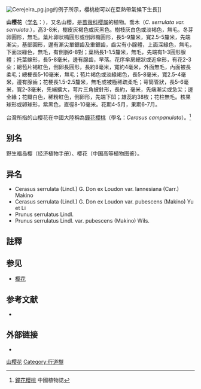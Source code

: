 {{otheruses
|subject=分佈於中國大陸華中以北、日本、韓國，於中國大陸被稱為「山櫻花」的一種櫻花，或稱為野生福島櫻
|other=福建山櫻花，或者台灣稱為「山櫻花」的品種
|鐘花櫻花
}}
{{Speciesbox
| name = 山樱花
| status = 
| status_system = 
| image = Cerisier du Japon Prunus serrulata.jpg
| image_caption = Japanese cherry ''Prunus serrulata''
| genus = Prunus
| species = serrulata
| authority = [[John_Lindley|Lindl.]]
| synonyms = ''Cerasus serrulata'' <small>(Lindl.) Loudon</small>
| subdivision_ranks =[[变种|变种]]
| subdivision =
* '''山樱花''' ''Prunus serrulata var. serrulata'' <small>（''C. s.'' var. ''serrulata''）</small>
* [[毛叶山樱花|毛叶山樱花]] ''Prunus serrulata var. pubescens'' <small>（''C. s.'' var. ''pubescens''）</small>
* [[日本晚樱|日本晚樱]] ''Prunus serrulata var. lannesiana'' <small>（''C. s.'' var. ''lannesiana''）</small>
}}
[[File:Cerejeira_pg.jpg|thumb]]的例子所示，櫻桃樹可以在亞熱帶氣候下生長]]

'''山樱花'''（[[学名|学名]]：{{lang|la|''Prunus serrulata'' 或 ''Cerasus serrulata''}}），又名山櫻，是[[蔷薇科|蔷薇科]][[樱属|樱属]]的植物。喬木（''C. serrulata var. serrulata.''），高3-8米，樹皮灰褐色或灰黑色。樹枝灰白色或淡褐色，無毛。冬芽卵圓形，無毛。葉片卵狀橢圓形或倒卵橢圓形，長5-9釐米，寬2.5-5釐米，先端漸尖，基部圓形，邊有漸尖單鋸齒及重鋸齒，齒尖有小腺體，上面深綠色，無毛，下面淡綠色，無毛，有側脈6-8對；葉柄長1-1.5釐米，無毛，先端有1-3圓形腺體；托葉線形，長5-8毫米，邊有腺齒，早落。花序傘房總狀或近傘形，有花2-3朵；總苞片褐紅色，倒卵長圓形，長約8毫米，寬約4毫米，外面無毛，內面被長柔毛；總梗長5-10毫米，無毛；苞片褐色或淡綠褐色，長5-8毫米，寬2.5-4毫米，邊有腺齒；花梗長1.5-2.5釐米，無毛或被極稀疏柔毛；萼筒管狀，長5-6毫米，寬2-3毫米，先端擴大，萼片三角披針形，長約，毫米，先端漸尖或急尖；邊全緣；花瓣白色，稀粉紅色，倒卵形，先端下凹；雄蕊約38枚；花柱無毛。核果球形或卵球形，紫黑色，直徑8-10毫米。花期4-5月，果期6-7月。

台灣所指的山櫻花在中國大陸稱為[[鐘花櫻桃|鐘花櫻桃]]（學名：''Cerasus campanulata''）。<ref>[http://frps.eflora.cn/frps/Cerasus%20campanulata 鐘花櫻桃] {{Wayback|url=http://frps.eflora.cn/frps/Cerasus%20campanulata |date=20181002185218 }}中國植物誌</ref>

== 别名 ==
野生福岛樱（经济植物手册）、樱花（中国高等植物图鉴）。

== 异名 ==
* Cerasus serrulata (Lindl.) G. Don ex Loudon var. lannesiana (Carr.) Makino
* Cerasus serrulata (Lindl.) G. Don ex Loudon var. pubescens (Makino) Yu et Li
* Prunus serrulatus Lindl.
* Prunus serrulatus Lindl. var. pubescens (Makino) Wils.

== 註釋 ==
<references/>

==参见==
*[[樱花|樱花]]

== 参考文献 ==
<div class="references-small">
* {{cite web| url =http://www.bioinfo.cn/db05/KmzwSpecies.php?action=view&id=18934| title =山樱花（原变种）| work =《中国高等植物数据库全库》| publisher =中国科学院微生物研究所| author =昆明植物研究所| accessdate =2009-02-25| deadurl =yes| archiveurl =https://web.archive.org/web/20160305020638/http://www.bioinfo.cn/db05/KmzwSpecies.php?action=view&id=18934| archivedate =2016-03-05}}
</div>

== 外部链接 ==
{{commons|Magnolia liliiflora}}
{{Wikispecies|Magnolia liliiflora}}
*{{zh-hans}}{{CVH|Magnolia liliflora}}
{{Taxonbar|from=Q15228482}}

[[Category:樱|山樱花]]
[[Category:行道樹|Category:行道樹]]